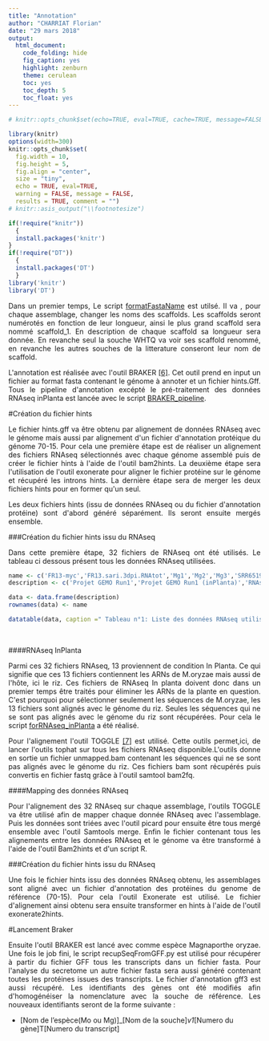 ```yaml
---
title: "Annotation"
author: "CHARRIAT Florian"
date: "29 mars 2018"
output:
  html_document:
    code_folding: hide
    fig_caption: yes
    highlight: zenburn
    theme: cerulean
    toc: yes
    toc_depth: 5
    toc_float: yes
---
```

```r
# knitr::opts_chunk$set(echo=TRUE, eval=TRUE, cache=TRUE, message=FALSE, warning=FALSE, comment="")

library(knitr)
options(width=300)
knitr::opts_chunk$set(
  fig.width = 10, 
  fig.height = 5, 
  fig.align = "center", 
  size = "tiny", 
  echo = TRUE, eval=TRUE, 
  warning = FALSE, message = FALSE, 
  results = TRUE, comment = "")
# knitr::asis_output("\\footnotesize")

```



```r
if(!require("knitr"))
  {
  install.packages('knitr')
}
if(!require("DT"))
  {
  install.packages('DT')
  }
library('knitr')
library('DT')
```


<p style="text-align:justify";>Dans un premier temps, Le script <a href="https://floriancha.github.io/Script/index.html" target="_blank">formatFastaName</a> est utilsé. Il va , pour chaque assemblage, changer les noms des scaffolds. Les scaffolds seront numérotés en fonction de leur longueur, ainsi le plus grand scaffold sera nommé scaffold_1. En description de chaque scaffold sa longueur sera donnée. En revanche seul la souche WHTQ va voir ses scaffold renommé, en revanche les autres souches de la litterature conseront leur nom de scaffold.</p>

<p style="text-align:justify";>L'annotation est réalisée avec l'outil BRAKER <a href='biblio.html#annotation2'>[6]</a>. Cet outil prend en input un fichier au format fasta contenant le génome à annoter et un fichier hints.Gff. Tous le pipeline d'annotation excépté le pré-traitement des données RNAseq inPlanta est lancée avec le script <a href="https://floriancha.github.io/Script/index.html" target="_blank">BRAKER_pipeline</a>.</p>

#Création du fichier hints

<p style="text-align:justify";>Le fichier hints.gff va être obtenu par alignement de données RNAseq avec le génome mais aussi par alignement d'un fichier d'annotation protéique du génome 70-15. Pour cela une première étape est de réaliser un alignement des fichiers RNAseq sélectionnés avec chaque génome assemblé puis de créer le fichier hints à l'aide de l'outil bam2hints. La deuxième étape sera l'utilisation de l'outil exonerate pour aligner le fichier protéine sur le génome et récupéré les introns hints. La dernière étape sera de merger les deux fichiers hints pour en former qu'un seul.</p>

<p style="text-align:justify";>Les deux fichiers hints (issu de données RNAseq ou du fichier d'annotation protéine) sont d'abord généré séparément. Ils seront ensuite mergés ensemble.</p>

###Création du fichier hints issu du RNAseq

<p style="text-align:justify";>Dans cette première étape, 32 fichiers de RNAseq ont été utilisés. Le tableau ci dessous présent tous les données RNAseq utilisées.</p>

```r
name <- c('FR13-myc','FR13.sari.3dpi.RNAtot','Mg1','Mg2','Mg3','SRR651980','SRR651981','SRR651982','SRR1561422','SRR298683','SRR298684','SRR298685','SRR298686','SRR298687','SRR298688','SRR298689','SRR298690','SRR298691','SRR298692','SRR651979','HH27','HH28','HH29','HH35','HH36','HH37','S37','S39','S40','S117','S119','S120')
description <- c('Projet GEMO Run1','Projet GEMO Run1 (inPlanta)','RNAseq Magnaburkho','RNAseq Magnaburkho','RNAseq Magnaburkho','RNAseq GY11','RNAseq GY11','RNAseq GY11','RNAseq GY11','RNAseq GY11','RNAseq GY11','RNAseq GY11','RNAseq GY11','RNAseq GY11','RNAseq GY11','RNAseq GY11','RNAseq GY11','RNAseq GY11','RNAseq GY11','RNAseq GY11','RNAseq InPlanta','RNAseq InPlanta','RNAseq InPlanta','RNAseq InPlanta','RNAseq InPlanta','RNAseq InPlanta','RNAseq InPlanta','RNAseq InPlanta','RNAseq InPlanta','RNAseq InPlanta','RNAseq InPlanta','RNAseq InPlanta')

data <- data.frame(description)
rownames(data) <- name

datatable(data, caption =" Tableau n°1: Liste des données RNAseq utilisées pour l'annotation", colnames = c('Id', 'description'),extensions = 'Buttons', options = list(dom = 'Blfrtip',buttons = c('copy', 'csv', 'excel', 'pdf', 'print')))
```

&nbsp;

####RNAseq InPlanta

<p style="text-align:justify";>Parmi ces 32 fichiers RNAseq, 13 proviennent de condition In Planta. Ce qui signifie que ces 13 fichiers contiennent les ARNs de M.oryzae mais aussi de l'hôte, ici le riz. Ces fichiers de RNAseq In planta doivent donc dans un premier temps être traités pour éliminer les ARNs de la plante en question. C'est pourquoi pour sélectionner seulement les séquences de M.oryzae, les 13 fichiers sont alignés avec le génome du riz. Seules les séquences qui ne se sont pas alignés avec le génome du riz sont récupérées. Pour cela le script <a href="https://floriancha.github.io/Script/index.html" target="_blank">forRNAseq_inPlanta</a> a été réalisé.</p>
<p style="text-align:justify";>Pour l'alignement l'outil TOGGLE <a href='biblio.html#annotation3'>[7]</a> est utilisé. Cette outils permet,ici, de lancer l'outils tophat sur tous les fichiers RNAseq disponible.L'outils donne en sortie un fichier unmapped.bam contenant les séquences qui ne se sont pas alignés avec le génome du riz. Ces fichiers bam sont récupérés puis convertis en fichier fastq grâce à l'outil samtool bam2fq.</p>


####Mapping des données RNAseq

<p style="text-align:justify";>Pour l'alignement des 32 RNAseq sur chaque assemblage, l'outils TOGGLE va être utilisé afin de mapper chaque donnée RNAseq avec l'assemblage. Puis les données sont triées avec l'outil picard pour ensuite être tous mergé ensemble avec l'outil Samtools merge. Enfin le fichier contenant tous les alignements entre les données RNAseq et le génome va être transformé à l'aide de l'outil Bam2hints et d'un script R.</p>

###Création du fichier hints issu du RNAseq

<p style="text-align:justify";>Une fois le fichier hints issu des données RNAseq obtenu, les assemblages sont aligné avec un fichier d'annotation des protéines du genome de référence (70-15). Pour cela l'outil Exonerate est utilisé. Le fichier d'alignement ainsi obtenu sera ensuite transformer en hints à l'aide de l'outil exonerate2hints.</p>

#Lancement Braker

<p style="text-align:justify";>Ensuite l'outil BRAKER est lancé avec comme espèce Magnaporthe oryzae. Une fois le job fini, le script recupSeqFromGFF.py est utilisé pour récupérer à partir du fichier GFF tous les transcripts dans un fichier fasta. Pour l'analyse du secretome un autre fichier fasta sera aussi généré contenant toutes les protéines issues des transcripts. Le fichier d'annotation gff3 est aussi récupéré. Les identifiants des gènes ont été modifiés afin d'homogénéiser la nomenclature avec la souche de référence. Les nouveaux identifiants seront de la forme suivante : </p>
* [Nom de l'espèce(Mo ou Mg)]_[Nom de la souche]_v1_[Numero du gène]T[Numero du transcript]



